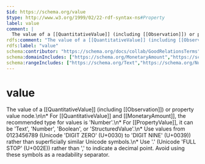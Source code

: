 ```yaml
---
$id: https://schema.org/value
$type: http://www.w3.org/1999/02/22-rdf-syntax-ns#Property
label: value
comment: |
  The value of a [[QuantitativeValue]] (including [[Observation]]) or property value node.\n\n* For [[QuantitativeValue]] and [[MonetaryAmount]], the recommended type for values is 'Number'.\n* For [[PropertyValue]], it can be 'Text', 'Number', 'Boolean', or 'StructuredValue'.\n* Use values from 0123456789 (Unicode 'DIGIT ZERO' (U+0030) to 'DIGIT NINE' (U+0039)) rather than superficially similar Unicode symbols.\n* Use '.' (Unicode 'FULL STOP' (U+002E)) rather than ',' to indicate a decimal point. Avoid using these symbols as a readability separator.
rdfs:comment: "The value of a [[QuantitativeValue]] (including [[Observation]]) or property value node.\\n\\n* For [[QuantitativeValue]] and [[MonetaryAmount]], the recommended type for values is 'Number'.\\n* For [[PropertyValue]], it can be 'Text', 'Number', 'Boolean', or 'StructuredValue'.\\n* Use values from 0123456789 (Unicode 'DIGIT ZERO' (U+0030) to 'DIGIT NINE' (U+0039)) rather than superficially similar Unicode symbols.\\n* Use '.' (Unicode 'FULL STOP' (U+002E)) rather than ',' to indicate a decimal point. Avoid using these symbols as a readability separator."
rdfs:label: "value"
schema:contributor: "https://schema.org/docs/collab/GoodRelationsTerms"
schema:domainIncludes: ["https://schema.org/MonetaryAmount","https://schema.org/PropertyValue","https://schema.org/QuantitativeValue"]
schema:rangeIncludes: ["https://schema.org/Text","https://schema.org/Number","https://schema.org/Boolean","https://schema.org/StructuredValue"]
---
```


# value

The value of a [[QuantitativeValue]] (including [[Observation]]) or property value node.\n\n* For [[QuantitativeValue]] and [[MonetaryAmount]], the recommended type for values is 'Number'.\n* For [[PropertyValue]], it can be 'Text', 'Number', 'Boolean', or 'StructuredValue'.\n* Use values from 0123456789 (Unicode 'DIGIT ZERO' (U+0030) to 'DIGIT NINE' (U+0039)) rather than superficially similar Unicode symbols.\n* Use '.' (Unicode 'FULL STOP' (U+002E)) rather than ',' to indicate a decimal point. Avoid using these symbols as a readability separator.

